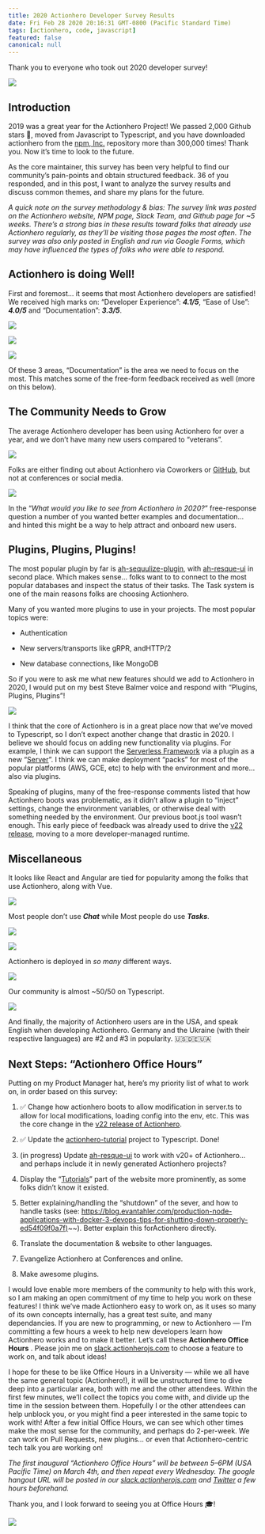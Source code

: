 ```yaml
---
title: 2020 Actionhero Developer Survey Results
date: Fri Feb 28 2020 20:16:31 GMT-0800 (Pacific Standard Time)
tags: [actionhero, code, javascript]
featured: false
canonical: null
---
```


Thank you to everyone who took out 2020 developer survey!

![](https://cdn-images-1.medium.com/max/3840/1*xttMYnX-HSXA2VFjXiS_Tw.png)

## Introduction

2019 was a great year for the Actionhero Project! We passed 2,000 Github stars 🌟, moved from Javascript to Typescript, and you have downloaded actionhero from the [npm, Inc.](undefined) repository more than 300,000 times! Thank you. Now it’s time to look to the future.

As the core maintainer, this survey has been very helpful to find our community’s pain-points and obtain structured feedback. 36 of you responded, and in this post, I want to analyze the survey results and discuss common themes, and share my plans for the future.

_A quick note on the survey methodology & bias: The survey link was posted on the Actionhero website, NPM page, Slack Team, and Github page for ~5 weeks. There’s a strong bias in these results toward folks that already use Actionhero regularly, as they’ll be visiting those pages the most often. The survey was also only posted in English and run via Google Forms, which may have influenced the types of folks who were able to respond._

## Actionhero is doing Well!

First and foremost… it seems that most Actionhero developers are satisfied! We received high marks on: “Developer Experience”: **_4.1/5_**, “Ease of Use”: **_4.0/5_** and “Documentation”: **_3.3/5_**.

![](https://cdn-images-1.medium.com/max/4392/1*XhCAwanSmxdoVbp49BGNdg.png)

![](https://cdn-images-1.medium.com/max/4392/1*WdK0N1fNMx3HzJukFw7hOg.png)

![](https://cdn-images-1.medium.com/max/4392/1*8SgQaiayK7lLO5_1MfIPSw.png)

Of these 3 areas, “Documentation” is the area we need to focus on the most. This matches some of the free-form feedback received as well (more on this below).

## The Community Needs to Grow

The average Actionhero developer has been using Actionhero for over a year, and we don’t have many new users compared to “veterans”.

![](https://cdn-images-1.medium.com/max/4392/1*f3D2LOupPYdNRtl_U6Ywug.png)

Folks are either finding out about Actionhero via Coworkers or [GitHub](undefined), but not at conferences or social media.

![](https://cdn-images-1.medium.com/max/4392/1*R7av8k9GSCVDxf3WKr3DsQ.png)

In the “_What would you like to see from Actionhero in 2020?_” free-response question a number of you wanted better examples and documentation… and hinted this might be a way to help attract and onboard new users.

## Plugins, Plugins, Plugins!

The most popular plugin by far is [ah-sequulize-plugin](https://github.com/actionhero/ah-sequelize-plugin), with [ah-resque-ui](https://github.com/actionhero/ah-resque-ui) in second place. Which makes sense… folks want to to connect to the most popular databases and inspect the status of their tasks. The Task system is one of the main reasons folks are choosing Actionhero.

Many of you wanted more plugins to use in your projects. The most popular topics were:

- Authentication

- New servers/transports like gRPR, andHTTP/2

- New database connections, like MongoDB

So if you were to ask me what new features should we add to Actionhero in 2020, I would put on my best Steve Balmer voice and respond with “Plugins, Plugins, Plugins”!

![](https://cdn-images-1.medium.com/max/2000/1*F2OpxoI_u8C3uiu9foh-qg.jpeg)

I think that the core of Actionhero is in a great place now that we’ve moved to Typescript, so I don’t expect another change that drastic in 2020. I believe we should focus on adding new functionality via plugins. For example, I think we can support the [Serverless Framework](https://serverless.com/) via a plugin as a new “[Server](https://www.actionherojs.com/tutorials/servers)”. I think we can make deployment “packs” for most of the popular platforms (AWS, GCE, etc) to help with the environment and more… also via plugins.

Speaking of plugins, many of the free-response comments listed that how Actionhero boots was problematic, as it didn’t allow a plugin to “inject” settings, change the environment variables, or otherwise deal with something needed by the environment. Our previous boot.js tool wasn’t enough. This early piece of feedback was already used to drive the [v22 release](https://github.com/actionhero/actionhero/releases/tag/v22.0.0), moving to a more developer-managed runtime.

## Miscellaneous

It looks like React and Angular are tied for popularity among the folks that use Actionhero, along with Vue.

![](https://cdn-images-1.medium.com/max/4392/1*rgH0J2fVppMtQ4kQDBDoIw.png)

Most people don’t use **_Chat_** while Most people do use **_Tasks_**.

![](https://cdn-images-1.medium.com/max/4392/1*3s7UQLTVNkis66yv4WI68Q.png)

![](https://cdn-images-1.medium.com/max/4392/1*zV5HloyJ1QaF5H6OXyRIcg.png)

Actionhero is deployed in _so_ _many_ different ways.

![](https://cdn-images-1.medium.com/max/4392/1*MrPfSL7qVqoof7byUeATyg.png)

Our community is almost ~50/50 on Typescript.

![](https://cdn-images-1.medium.com/max/4392/1*Q0qAI5nochXDZnQZrsivhw.png)

And finally, the majority of Actionhero users are in the USA, and speak English when developing Actionhero. Germany and the Ukraine (with their respective languages) are #2 and #3 in popularity. 🇺🇸🇩🇪🇺🇦

## Next Steps: “Actionhero Office Hours”

Putting on my Product Manager hat, here’s my priority list of what to work on, in order based on this survey:

1. ✅ Change how actionhero boots to allow modification in server.ts to allow for local modifications, loading config into the env, etc. This was the core change in the [v22 release of Actionhero](https://github.com/actionhero/actionhero/releases/tag/v22.0.0).

1. ✅ Update the [actionhero-tutorial](https://github.com/actionhero/actionhero-tutorial) project to Typescript. Done!

1. (in progress) Update [ah-resque-ui](https://github.com/actionhero/ah-resque-ui) to work with v20+ of Actionhero… and perhaps include it in newly generated Actionhero projects?

1. Display the “[Tutorials](https://www.actionherojs.com/tutorials)” part of the website more prominently, as some folks didn’t know it existed.

1. Better explaining/handling the “shutdown” of the sever, and how to handle tasks (see: [https://blog.evantahler.com/production-node-applications-with-docker-3-devops-tips-for-shutting-down-properly-ed54f09f0a7f)](https://blog.evantahler.com/production-node-applications-with-docker-3-devops-tips-for-shutting-down-properly-ed54f09f0a7f)~~). Better explain this forActionhero directly.

1. Translate the documentation & website to other languages.

1. Evangelize Actionhero at Conferences and online.

1. Make awesome plugins.

I would love enable more members of the community to help with this work, so I am making an open commitment of my time to help you work on these features! I think we’ve made Actionhero easy to work on, as it uses so many of its own concepts internally, has a great test suite, and many dependancies. If you are new to programming, or new to Actionhero — I’m committing a few hours a week to help new developers learn how Actionhero works and to make it better. Let’s call these **Actionhero Office Hours** . Please join me on [slack.actionherojs.com](http://slack.actionherojs.com) to choose a feature to work on, and talk about ideas!

I hope for these to be like Office Hours in a University — while we all have the same general topic (Actionhero!), it will be unstructured time to dive deep into a particular area, both with me and the other attendees. Within the first few minutes, we’ll collect the topics you come with, and divide up the time in the session between them. Hopefully I or the other attendees can help unblock you, or you might find a peer interested in the same topic to work with! After a few initial Office Hours, we can see which other times make the most sense for the community, and perhaps do 2-per-week. We can work on Pull Requests, new plugins… or even that Actionhero-centric tech talk you are working on!

_The first inaugural “Actionhero Office Hours” will be between 5–6PM (USA Pacific Time) on March 4th, and then repeat every Wednesday. The google hangout URL will be posted in our [slack.actionherojs.com](http://slack.actionherojs.com) and [Twitter](https://twitter.com/actionherojs) a few hours beforehand._

Thank you, and I look forward to seeing you at Office Hours 🎓!

![](https://cdn-images-1.medium.com/max/2000/1*U66BPxslmDSBi_iqGgtNEg.png)
